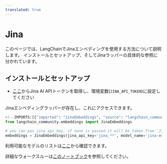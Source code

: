 ```yaml
---
translated: true
---
```


# Jina

このページでは、LangChainでJinaエンベディングを使用する方法について説明します。
インストールとセットアップ、そしてJinaラッパーの具体的な参照に分かれています。

## インストールとセットアップ

- [ここ](https://jina.ai/embeddings/)からJina AI APIトークンを取得し、環境変数(`JINA_API_TOKEN`)に設定してください

Jinaエンベディングラッパーが存在し、これにアクセスできます。

```python
<!--IMPORTS:[{"imported": "JinaEmbeddings", "source": "langchain_community.embeddings", "docs": "https://api.python.langchain.com/en/latest/embeddings/langchain_community.embeddings.jina.JinaEmbeddings.html", "title": "Jina"}]-->
from langchain_community.embeddings import JinaEmbeddings

# you can pas jina_api_key, if none is passed it will be taken from `JINA_API_TOKEN` environment variable
embeddings = JinaEmbeddings(jina_api_key='jina_**', model_name='jina-embeddings-v2-base-en')
```

利用可能なモデルのリストは[ここ](https://jina.ai/embeddings/)から確認できます。

詳細なウォークスルーは[このノートブック](/docs/integrations/text_embedding/jina)を参照してください。
